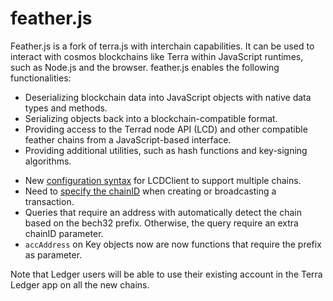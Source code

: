 
# feather.js

Feather.js is a fork of terra.js with interchain capabilities. It can be used to interact with cosmos blockchains like Terra within JavaScript runtimes, such as Node.js and the browser. feather.js enables the following functionalities:

- Deserializing blockchain data into JavaScript objects with native data types and methods.
- Serializing objects back into a blockchain-compatible format.
- Providing access to the Terrad node API (LCD) and other compatible feather chains from a JavaScript-based interface.
- Providing additional utilities, such as hash functions and key-signing algorithms.

<Admonition type='tip' icon='💡' title='Migrating to feather.js from terra.js'>

- New [configuration syntax](./common-examples.mdx#configuring-lcdclient) for LCDClient to support multiple chains.
- Need to [specify the chainID](./common-examples.mdx#sending-native-tokens) when creating or broadcasting a transaction.
- Queries that require an address with automatically detect the chain based on the bech32 prefix. Otherwise, the query require an extra chainID parameter.
- `accAddress` on Key objects now are now functions that require the prefix as parameter.

Note that Ledger users will be able to use their existing account in the Terra Ledger app on all the new chains.

</Admonition>
